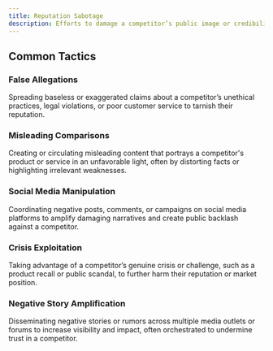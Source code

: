 ```yaml
---
title: Reputation Sabotage
description: Efforts to damage a competitor’s public image or credibility.
---
```


## Common Tactics

### False Allegations  
Spreading baseless or exaggerated claims about a competitor’s unethical practices, legal violations, or poor customer service to tarnish their reputation.

### Misleading Comparisons  
Creating or circulating misleading content that portrays a competitor's product or service in an unfavorable light, often by distorting facts or highlighting irrelevant weaknesses.

### Social Media Manipulation  
Coordinating negative posts, comments, or campaigns on social media platforms to amplify damaging narratives and create public backlash against a competitor.

### Crisis Exploitation  
Taking advantage of a competitor’s genuine crisis or challenge, such as a product recall or public scandal, to further harm their reputation or market position.

### Negative Story Amplification  
Disseminating negative stories or rumors across multiple media outlets or forums to increase visibility and impact, often orchestrated to undermine trust in a competitor.

